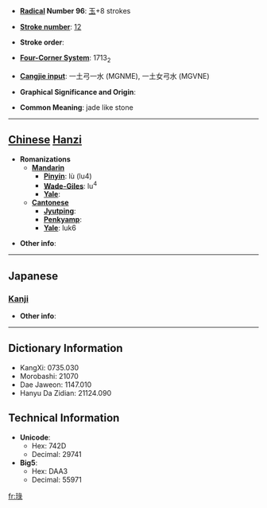 * '''[[Wiktionary:Chinese radical index| Radical]] Number 96''': [[Wiktionary:Chinese radical index 玉|玉]]+8 strokes

* '''[[Wiktionary:Chinese total strokes index|Stroke number]]''': [[Wiktionary:Chinese total strokes index 12|12]]

* '''Stroke order''': 

* '''[[Wiktionary:Chinese four corner index|Four-Corner System]]''': 1713<sub>2</sub>

* '''[[Wiktionary:Chinese Cangjie index|Cangjie input]]''': 一土弓一水 (MGNME), 一土女弓水 (MGVNE)

* '''Graphical Significance and Origin''': 

* '''Common Meaning''': jade like stone

----

== [[Chinese]] [[Hanzi]] ==

* '''Romanizations'''
** '''[[Mandarin]]'''
*** '''[[Pinyin]]''': lù (lu4)
*** '''[[Wade-Giles]]''': lu<sup>4</sup>
*** '''[[Yale]]''': 
** '''[[Cantonese]]'''
*** '''[[Jyutping]]''':
*** '''[[Penkyamp]]''': 
*** '''[[Yale]]''': luk6

* '''Other info''': 

----

==Japanese==
===[[Kanji]]===
{{kanji|on readings=[[こく]] (koku)|kun readings=[[たま]] (tama)}}

* '''Other info''':  

----

== Dictionary Information ==

* KangXi: 0735.030
* Morobashi: 21070
* Dae Jaweon: 1147.010
* Hanyu Da Zidian: 21124.090

== Technical Information ==

* '''Unicode''':
** Hex: 742D
** Decimal: 29741
* '''Big5''':
** Hex: DAA3
** Decimal: 55971

[[fr:琭]]